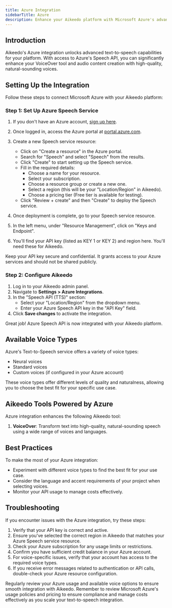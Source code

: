 ```yaml
---
title: Azure Integration
sidebarTitle: Azure
description: Enhance your Aikeedo platform with Microsoft Azure's advanced AI capabilities. This guide walks you through setting up and leveraging Azure's powerful text-to-speech services for high-quality voice generation.
---
```


## Introduction

Aikeedo's Azure integration unlocks advanced text-to-speech capabilities for your platform. With access to Azure's Speech API, you can significantly enhance your VoiceOver tool and audio content creation with high-quality, natural-sounding voices.

## Setting Up the Integration

Follow these steps to connect Microsoft Azure with your Aikeedo platform:

### Step 1: Set Up Azure Speech Service

1. If you don't have an Azure account, [sign up here](https://azure.microsoft.com/free/).
2. Once logged in, access the Azure portal at [portal.azure.com](https://portal.azure.com).
3. Create a new Speech service resource:
   - Click on "Create a resource" in the Azure portal.
   - Search for "Speech" and select "Speech" from the results.
   - Click "Create" to start setting up the Speech service.
   - Fill in the required details:
     - Choose a name for your resource.
     - Select your subscription.
     - Choose a resource group or create a new one.
     - Select a region (this will be your "Location/Region" in Aikeedo).
     - Choose a pricing tier (Free tier is available for testing).
   - Click "Review + create" and then "Create" to deploy the Speech service.

4. Once deployment is complete, go to your Speech service resource.
5. In the left menu, under "Resource Management", click on "Keys and Endpoint".
6. You'll find your API key (listed as KEY 1 or KEY 2) and region here. You'll need these for Aikeedo.

<Note>
  Keep your API key secure and confidential. It grants access to your Azure services and should not be shared publicly.
</Note>

### Step 2: Configure Aikeedo

1. Log in to your Aikeedo admin panel.
2. Navigate to **Settings > Azure Integrations**.
3. In the "Speech API (TTS)" section:
   - Select your "Location/Region" from the dropdown menu.
   - Enter your Azure Speech API key in the "API Key" field.
4. Click **Save changes** to activate the integration.

<Check>
  Great job! Azure Speech API is now integrated with your Aikeedo platform.
</Check>

## Available Voice Types

Azure's Text-to-Speech service offers a variety of voice types:

- Neural voices
- Standard voices
- Custom voices (if configured in your Azure account)

These voice types offer different levels of quality and naturalness, allowing you to choose the best fit for your specific use case.

## Aikeedo Tools Powered by Azure

Azure integration enhances the following Aikeedo tool:

1. **VoiceOver**: Transform text into high-quality, natural-sounding speech using a wide range of voices and languages.

## Best Practices

To make the most of your Azure integration:

- Experiment with different voice types to find the best fit for your use case.
- Consider the language and accent requirements of your project when selecting voices.
- Monitor your API usage to manage costs effectively.

## Troubleshooting

If you encounter issues with the Azure integration, try these steps:

1. Verify that your API key is correct and active.
2. Ensure you've selected the correct region in Aikeedo that matches your Azure Speech service resource.
3. Check your Azure subscription for any usage limits or restrictions.
4. Confirm you have sufficient credit balance in your Azure account.
5. For voice-specific issues, verify that your account has access to the required voice types.
6. If you receive error messages related to authentication or API calls, double-check your Azure resource configuration.

<Tip>
  Regularly review your Azure usage and available voice options to ensure smooth integration with Aikeedo.
</Tip>

<Note>
  Remember to review Microsoft Azure's usage policies and pricing to ensure compliance and manage costs effectively as you scale your text-to-speech integration.
</Note>